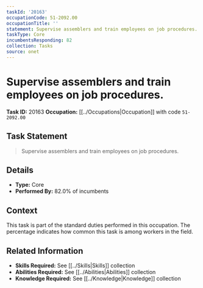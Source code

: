 ```yaml
---
taskId: '20163'
occupationCode: 51-2092.00
occupationTitle: ''
statement: Supervise assemblers and train employees on job procedures.
taskType: Core
incumbentsResponding: 82
collection: Tasks
source: onet
---
```

# Supervise assemblers and train employees on job procedures.

**Task ID:** 20163
**Occupation:** [[../Occupations|Occupation]] with code `51-2092.00`

## Task Statement

> Supervise assemblers and train employees on job procedures.

## Details

- **Type:** Core
- **Performed By:** 82.0% of incumbents

## Context

This task is part of the standard duties performed in this occupation. The percentage indicates how common this task is among workers in the field.

## Related Information

- **Skills Required:** See [[../Skills|Skills]] collection
- **Abilities Required:** See [[../Abilities|Abilities]] collection
- **Knowledge Required:** See [[../Knowledge|Knowledge]] collection
